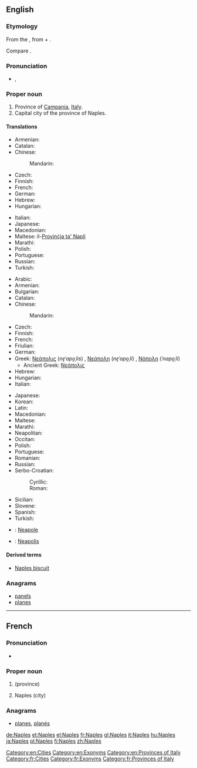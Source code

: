 ==English==
{{wikipedia}}

===Etymology===
From the {{etyl|grc}} {{term|Νεάπολις|tr=Neapolis|lang=grc}}, from {{term|νέος|νέα|new|tr=nea|lang=grc}} + {{term|πόλις||city|tr=polis|lang=grc}}.

Compare {{term|Newton|lang=en}}.

===Pronunciation===
* {{a|US}}, {{IPA|/neɪ.pl̩/}}

===Proper noun===
{{en-proper noun}}

# Province of [[Campania]], [[Italy]].
# Capital city of the province of Naples.

====Translations====
{{trans-top|province}}
* Armenian: {{t-|hy|Նեապոլ|tr=Neapol}}
* Catalan: {{t-|ca|Nàpols|m}}
* Chinese:
*: Mandarin: {{t|cmn|那不勒斯}}
* Czech: {{t+|cs|Neapol|f}}
* Finnish: {{t+|fi|Napoli}}
* French: {{t+|fr|Naples}}
* German: {{t+|de|Neapel|n}}
* Hebrew: {{t-|he|נאפולי|tr=Nāpoli|f}}
* Hungarian: {{t+|hu|Nápoly}}
{{trans-mid}}
* Italian: {{t+|it|Napoli}}
* Japanese: {{t-|ja|ナポリ県|tr=Napoli-ken}}
* Macedonian: {{t-|mk|Неапол|m|tr=Néapol}}
* Maltese: il-[[Provinċja ta' Napli]]
* Marathi: {{t-|mr|नेपल्स|tr=nepalsa|sc=Deva}}
* Polish: {{t+|pl|Neapol|m}}
* Portuguese: {{t-|pt|Nápoles}}
* Russian: {{t-|ru|Неаполь|m}}
* Turkish: {{t-|tr|Napoli}}
{{trans-bottom}}

{{trans-top|city}}
* Arabic: {{t-|ar|نابولي|m|tr=naabuuli}}
* Armenian: {{t-|hy|Նեապոլ|tr=Neapol}}
* Bulgarian: {{t-|bg|Неапол|m|tr=Neapol}}
* Catalan: {{t-|ca|Nàpols|m}}
* Chinese:
*: Mandarin: {{t|cmn|那不勒斯|tr=Nàbùlèsī|sc=Hani}}
* Czech: {{t+|cs|Neapol|f}}
* Finnish: {{t+|fi|Napoli}}
* French: {{t+|fr|Naples}}
* Friulian: {{tø|fur|Napoli}}
* German: {{t+|de|Neapel|n}}
* Greek: [[Νεάπολις]] (''ne̞ˈapo̞ˌlis'') {{f}} {{qualifier|obsolete}}, [[Νεάπολη]] (''ne̞ˈapo̞ˌli'') {{f}} {{qualifier|rare}}, [[Νάπολη]] (''ˈnapo̞ˌli'') {{f}}
** Ancient Greek: [[Νεάπολις]]
* Hebrew: {{t-|he|נאפולי|tr=Nāpoli|f}}
* Hungarian: {{t+|hu|Nápoly}}
* Italian: {{t+|it|Napoli|f}}
{{trans-mid}}
* Japanese: {{t-|ja|ナポリ|tr=Napoli}}
* Korean: {{t-|ko|나폴리|tr=na pol li|sc=Kore}}
* Latin: {{t+|la|Neapolis}}
* Macedonian: {{t-|mk|Неапол|m|tr=Néapol}}
* Maltese: {{t-|mt|Napli}}
* Marathi: {{t-|mr|नेपल्स|n|tr=nepalsa|sc=Deva}}
* Neapolitan: {{tø|nap|Napule}}
* Occitan: {{t-|oc|Nàpols|m}}
* Polish: {{t+|pl|Neapol|m}}
* Portuguese: {{t-|pt|Nápoles}}
* Romanian: {{t-|ro|Napoli}}
* Russian: {{t-|ru|Неаполь|m|tr=Neápol'}}
* Serbo-Croatian:
*: Cyrillic: {{t-|sh|Напуљ|m}}
*: Roman: {{t-|sh|Napulj|m}}
* Sicilian: {{t-|scn|Nàpuli|m}}
* Slovene: {{t+|sl|Neapelj|alt=Neápelj|m}}
* Spanish: {{t+|es|Nápoles}}
* Turkish: {{t-|tr|Napoli}}
{{trans-bottom}}

{{checktrans-top}}
* {{ttbc|ia}}: [[Neapole]]
{{trans-mid}}
* {{ttbc|la}}: [[Neapolis]]
{{trans-bottom}}

====Derived terms====
* [[Naples biscuit]]

===Anagrams===
* [[panels#English|panels]]
* [[planes#English|planes]]

[[Category:en:Cities]]
[[Category:en:Exonyms]]
[[Category:en:Provinces of Italy]]

----

==French==

===Pronunciation===
* {{audio|Fr-Paris--Naples.ogg|Audio (Paris)}}

===Proper noun===
{{fr-proper noun}}

# {{l|en|Naples}} (province)
# Naples (city)

===Anagrams===
* [[planes#French|planes]], [[planés#French|planés]]

[[Category:fr:Cities]]
[[Category:fr:Exonyms]]
[[Category:fr:Provinces of Italy]]

[[de:Naples]]
[[et:Naples]]
[[el:Naples]]
[[fr:Naples]]
[[gl:Naples]]
[[it:Naples]]
[[hu:Naples]]
[[ja:Naples]]
[[pl:Naples]]
[[fi:Naples]]
[[zh:Naples]]